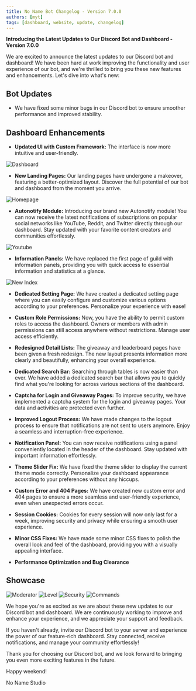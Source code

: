 ```yaml
---
title: No Name Bot Changelog - Version 7.0.0
authors: [myt]
tags: [dashboard, website, update, changelog]
---
```

**Introducing the Latest Updates to Our Discord Bot and Dashboard - Version 7.0.0**

We are excited to announce the latest updates to our Discord bot and dashboard! We have been hard at work improving the functionality and user experience of our bot, and we're thrilled to bring you these new features and enhancements. Let's dive into what's new:

## Bot Updates
- We have fixed some minor bugs in our Discord bot to ensure smoother performance and improved stability.

## Dashboard Enhancements
- **Updated UI with Custom Framework:** The interface is now more intuitive and user-friendly.

![Dashboard](https://cdn.nnsvn.me/botapp/img/newshowcase/dashboard.jpg)

- **New Landing Pages:** Our landing pages have undergone a makeover, featuring a better-optimized layout. Discover the full potential of our bot and dashboard from the moment you arrive.

![Homepage](https://cdn.nnsvn.me/botapp/img/newshowcase/homepage.jpg)

- **Autonotify Module:** Introducing our brand new Autonotify module! You can now receive the latest notifications of subscriptions on popular social networks like YouTube, Reddit, and Twitter directly through our dashboard. Stay updated with your favorite content creators and communities effortlessly.

![Youtube](https://cdn.nnsvn.me/botapp/img/newshowcase/youtube.jpg)

- **Information Panels:** We have replaced the first page of guild with information panels, providing you with quick access to essential information and statistics at a glance.

![New Index](https://cdn.nnsvn.me/botapp/img/newshowcase/newindex.jpg)

- **Dedicated Setting Page:** We have created a dedicated setting page where you can easily configure and customize various options according to your preferences. Personalize your experience with ease!

- **Custom Role Permissions:** Now, you have the ability to permit custom roles to access the dashboard. Owners or members with admin permissions can still access anywhere without restrictions. Manage user access efficiently.

- **Redesigned Detail Lists:** The giveaway and leaderboard pages have been given a fresh redesign. The new layout presents information more clearly and beautifully, enhancing your overall experience.

- **Dedicated Search Bar:** Searching through tables is now easier than ever. We have added a dedicated search bar that allows you to quickly find what you're looking for across various sections of the dashboard.

- **Captcha for Login and Giveaway Pages:** To improve security, we have implemented a captcha system for the login and giveaway pages. Your data and activities are protected even further.

- **Improved Logout Process:** We have made changes to the logout process to ensure that notifications are not sent to users anymore. Enjoy a seamless and interruption-free experience.

- **Notification Panel:** You can now receive notifications using a panel conveniently located in the header of the dashboard. Stay updated with important information effortlessly.

- **Theme Slider Fix:** We have fixed the theme slider to display the current theme mode correctly. Personalize your dashboard appearance according to your preferences without any hiccups.

- **Custom Error and 404 Pages:** We have created new custom error and 404 pages to ensure a more seamless and user-friendly experience, even when unexpected errors occur.

- **Session Cookies:** Cookies for every session will now only last for a week, improving security and privacy while ensuring a smooth user experience.

- **Minor CSS Fixes:** We have made some minor CSS fixes to polish the overall look and feel of the dashboard, providing you with a visually appealing interface.

- **Performance Optimization and Bug Clearance**

## Showcase

![Moderator](https://cdn.nnsvn.me/botapp/img/newshowcase/moderator.jpg)
![Level](https://cdn.nnsvn.me/botapp/img/newshowcase/level.jpg)
![Security](https://cdn.nnsvn.me/botapp/img/newshowcase/security.jpg)
![Commands](https://cdn.nnsvn.me/botapp/img/newshowcase/commands.jpg)

We hope you're as excited as we are about these new updates to our Discord bot and dashboard. We are continuously working to improve and enhance your experience, and we appreciate your support and feedback.

If you haven't already, invite our Discord bot to your server and experience the power of our feature-rich dashboard. Stay connected, receive notifications, and manage your community effortlessly!

Thank you for choosing our Discord bot, and we look forward to bringing you even more exciting features in the future.

Happy weekend!

No Name Studio